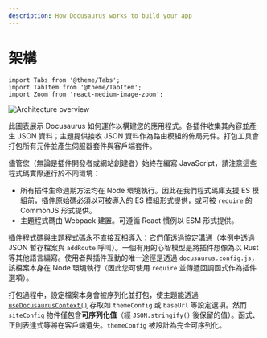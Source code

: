 ```yaml
---
description: How Docusaurus works to build your app
---
```


# 架構

```mdx-code-block
import Tabs from '@theme/Tabs';
import TabItem from '@theme/TabItem';
import Zoom from 'react-medium-image-zoom';
```

<Zoom>

![Architecture overview](/img/architecture.png)

</Zoom>

此圖表展示 Docusaurus 如何運作以構建您的應用程式。各插件收集其內容並產生 JSON 資料；主題提供接收 JSON 資料作為路由模組的佈局元件。打包工具會打包所有元件並產生伺服器套件與客戶端套件。

儘管您（無論是插件開發者或網站創建者）始終在編寫 JavaScript，請注意這些程式碼實際運行於不同環境：

- 所有插件生命週期方法均在 Node 環境執行。因此在我們程式碼庫支援 ES 模組前，插件原始碼必須以可被導入的 ES 模組形式提供，或可被 `require` 的 CommonJS 形式提供。
- 主題程式碼由 Webpack 建置。可遵循 React 慣例以 ESM 形式提供。

插件程式碼與主題程式碼永不直接互相導入：它們僅透過協定溝通（本例中透過 JSON 暫存檔案與 `addRoute` 呼叫）。一個有用的心智模型是將插件想像為以 Rust 等其他語言編寫。使用者與插件互動的唯一途徑是透過 `docusaurus.config.js`，該檔案本身在 Node 環境執行（因此您可使用 `require` 並傳遞回調函式作為插件選項）。

打包過程中，設定檔案本身會被序列化並打包，使主題能透過 [`useDocusaurusContext()`](../docusaurus-core.mdx#useDocusaurusContext) 存取如 `themeConfig` 或 `baseUrl` 等設定選項。然而 `siteConfig` 物件僅包含**可序列化值**（經 `JSON.stringify()` 後保留的值）。函式、正則表達式等將在客戶端遺失。`themeConfig` 被設計為完全可序列化。